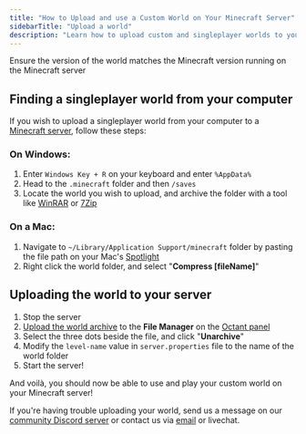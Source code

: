 ```yaml
---
title: "How to Upload and use a Custom World on Your Minecraft Server"
sidebarTitle: "Upload a world"
description: "Learn how to upload custom and singleplayer worlds to your Minecraft server"
---
```


<Warning>Ensure the version of the world matches the Minecraft version running on the Minecraft server</Warning> 

## Finding a singleplayer world from your computer

If you wish to upload a singleplayer world from your computer to a [Minecraft server](https://octant.sh/games/minecraft), follow these steps: 

### On Windows:

1. Enter `Windows Key + R` on your keyboard and enter `%AppData%`
2. Head to the `.minecraft` folder and then `/saves`
3. Locate the world you wish to upload, and archive the folder with a tool like [WinRAR](https://winrar.com) or [7Zip](https://7zip.com)

### On a Mac:

1. Navigate to `~/Library/Application Support/minecraft` folder by pasting the file path on your Mac's [Spotlight](https://support.apple.com/guide/mac-help/search-with-spotlight-mchlp1008/mac)
2. Right click the world folder, and select "**Compress [fileName]**"

## Uploading the world to your server

1. Stop the server
2. [Upload the world archive](../../importing-files) to the **File Manager** on the [Octant panel](https://my.octant.sh)
3. Select the three dots beside the file, and click "**Unarchive**"
4. Modify the `level-name` value in `server.properties` file to the name of the world folder
5. Start the server!

And voilà, you should now be able to use and play your custom world on your Minecraft server!

If you're having trouble uploading your world, send us a message on our [community Discord server](https://discord.gg/compute) or contact us via [email](mailto:support@octant.sh) or livechat.